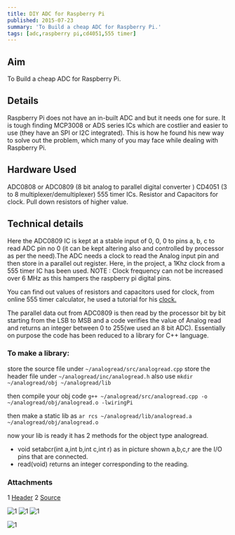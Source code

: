 ```yaml
---
title: DIY ADC for Raspberry Pi
published: 2015-07-23
summary: 'To Build a cheap ADC for Raspberry Pi.'
tags: [adc,raspberry pi,cd4051,555 timer]
---
```


## Aim
To Build a cheap ADC for Raspberry Pi.


## Details
Raspberry Pi does not have an in-built ADC and but it needs one for sure. It is tough finding MCP3008 or ADS series ICs which are costlier and easier to use (they have an SPI or I2C integrated). This is how he found his new way to solve out the problem, which many of you may face while dealing with Raspberry Pi.

## Hardware Used 
ADC0808 or ADC0809 (8 bit analog to parallel digital converter )
CD4051 (3 to 8 multiplexer/demultiplexer)
555 timer ICs.
Resistor and Capacitors for clock.
Pull down resistors of higher value.

## Technical details
Here the ADC0809 IC is kept at a stable input of 0, 0, 0 to pins a, b, c to read ADC pin no 0 (it can be kept altering also and controlled by processor as per the need).The ADC needs a clock to read the Analog input pin and then store in a parallel out register. Here, in the project, a 1Khz clock from a 555 timer IC has been used.
NOTE : Clock frequency can not be increased over 6 MHz as this hampers the raspberry pi digital pins.

You can find out values of resistors and capacitors used for clock, from online 555 timer calculator, he used a tutorial for his [clock.](http://www.eng.buffalo.edu/shaw/student/m1_safety/01_home/ksb/ksb3/old_ksb3_timer.htm)

The parallel data out from ADC0809 is then read by the processor bit by bit starting from the LSB to MSB and a code verifies the value of Analog read and returns an integer between 0 to 255(we used an 8 bit ADC).
Essentially on purpose the code has been reduced to a library for C++ language.

### To make a library:

store the source file under `~/analogread/src/analogread.cpp`
store the header file under `~/analogread/inc/analogread.h`
also use
`mkdir ~/analogread/obj ~/analogread/lib`

then compile your obj code
`g++ ~/analogread/src/analogread.cpp -o ~/analogread/obj/analogread.o -lwiringPi`

then make a static lib as
`ar rcs ~/analogread/lib/analogread.a ~/analogread/obj/analogread.o`

now your lib is ready
it has 2 methods for the object type analogread.

- void setabcr(int a,int b,int c,int r)
as in picture shown a,b,c,r are the I/O pins that are connected.
- read(void)
returns an integer corresponding to the reading.

### Attachments

1 [Header](https://technopediabphc.files.wordpress.com/2015/07/header.docx)
2 [Source](https://technopediabphc.files.wordpress.com/2015/07/source.docx)


<Image
  src='/static/images/blog/DIY-ADC-Raspi/pinout.png'
  alt='1'
  width='auto'
  height='auto'
/>
<Image
  src='/static/images/blog/DIY-ADC-Raspi/PCB.png'
  alt='1'
  width='auto'
  height='auto'
/>
<Image
  src='/static/images/blog/DIY-ADC-Raspi/exp.png'
  alt='1'
  width='auto'
  height='auto'
/>

<Image
  src='/static/images/blog/DIY-ADC-Raspi/ADC.png'
  alt='1'
  width='auto'
  height='auto'
/>


